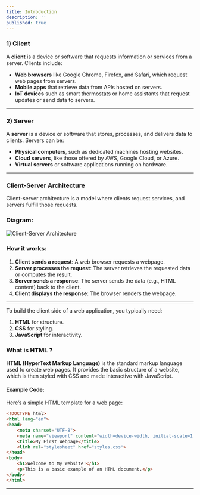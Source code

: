 ```yaml
---
title: Introduction
description: ''
published: true
---
```


### **1) Client**

A **client** is a device or software that requests information or services from a server. Clients include:

* **Web browsers** like Google Chrome, Firefox, and Safari, which request web pages from servers.
* **Mobile apps** that retrieve data from APIs hosted on servers.
* **IoT devices** such as smart thermostats or home assistants that request updates or send data to servers.

---

### **2) Server**

A **server** is a device or software that stores, processes, and delivers data to clients. Servers can be:

* **Physical computers**, such as dedicated machines hosting websites.
* **Cloud servers**, like those offered by AWS, Google Cloud, or Azure.
* **Virtual servers** or software applications running on hardware.

---

### **Client-Server Architecture**

Client-server architecture is a model where clients request services, and servers fulfill those requests.

### **Diagram:**

![Client-Server Architecture](https://res.cloudinary.com/dkkifg17t/image/upload/v1748193265/ChatGPT_Image_May_25_2025_10_38_15_PM_obt5vs.png)

### **How it works:**

1. **Client sends a request**: A web browser requests a webpage.
2. **Server processes the request**: The server retrieves the requested data or computes the result.
3. **Server sends a response**: The server sends the data (e.g., HTML content) back to the client.
4. **Client displays the response**: The browser renders the webpage.

---

<Callout>
To build the client side of a web application, you typically need:

1. **HTML** for structure.
2. **CSS** for styling.
3. **JavaScript** for interactivity.
</Callout>


### **What is HTML ?**

**HTML (HyperText Markup Language)** is the standard markup language used to create web pages. It provides the basic structure of a website, which is then styled with CSS and made interactive with JavaScript.

#### **Example Code:**

Here’s a simple HTML template for a web page:

```html
<!DOCTYPE html>
<html lang="en">
<head>
    <meta charset="UTF-8">
    <meta name="viewport" content="width=device-width, initial-scale=1.0">
    <title>My First Webpage</title>
    <link rel="stylesheet" href="styles.css">
</head>
<body>
    <h1>Welcome to My Website!</h1>
    <p>This is a basic example of an HTML document.</p>
</body>
</html>
```

---

